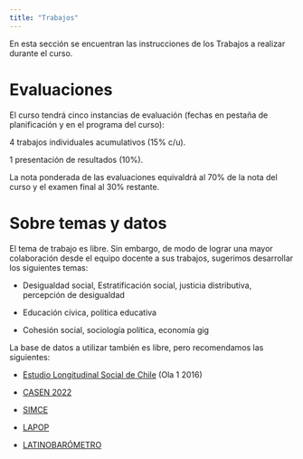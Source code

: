 ```yaml
---
title: "Trabajos"
---
```


En esta sección se encuentran las instrucciones de los Trabajos a realizar durante el curso.

# Evaluaciones

El curso tendrá cinco instancias de evaluación (fechas en pestaña de planificación y en el programa del curso):

4 trabajos individuales acumulativos (15% c/u).

1 presentación de resultados (10%).

La nota ponderada de las evaluaciones equivaldrá al 70% de la nota del curso y el examen final al 30% restante.

# Sobre temas y datos

El tema de trabajo es libre. Sin embargo, de modo de lograr una mayor colaboración desde el equipo docente a sus trabajos, sugerimos desarrollar los siguientes temas:

* Desigualdad social, Estratificación social, justicia distributiva, percepción de desigualdad

* Educación cívica, política educativa

* Cohesión social, sociología política, economía gig

La base de datos a utilizar también es libre, pero recomendamos las siguientes:

* [Estudio Longitudinal Social de Chile](https://coes.cl/encuesta-panel/) (Ola 1 2016)

* [CASEN 2022](https://observatorio.ministeriodesarrollosocial.gob.cl/encuesta-casen-2022)

* [SIMCE](https://informacionestadistica.agenciaeducacion.cl/#/bases)

* [LAPOP](https://www.vanderbilt.edu/lapop/index.php/)

* [LATINOBARÓMETRO](https://www.latinobarometro.org/latContents.jsp)
